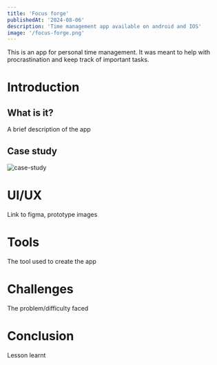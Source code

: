 ```yaml
---
title: 'Focus forge'
publishedAt: '2024-08-06'
description: 'Time management app available on android and IOS'
image: '/focus-forge.png'
---
```


This is an app for personal time management. It was meant to help with procrastination and keep track of important tasks.

# Introduction

## What is it?

A brief description of the app

## Case study

![case-study](/focus-forge.svg)


# UI/UX

Link to figma, prototype images

# Tools

The tool used to create the app

# Challenges

The problem/difficulty faced

# Conclusion

Lesson learnt